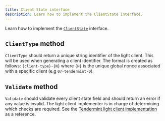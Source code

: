 ```yaml
---
title: Client State interface
description: Learn how to implement the ClientState interface.
---
```

Learn how to implement the [`ClientState`](https://github.com/cosmos/ibc-go/blob/v7.0.0/modules/core/exported/client.go#L36) interface.

## `ClientType` method

`ClientType` should return a unique string identifier of the light client. This will be used when generating a client identifier.
The format is created as follows: `{client-type}-{N}` where `{N}` is the unique global nonce associated with a specific client (e.g `07-tendermint-0`).

## `Validate` method

`Validate` should validate every client state field and should return an error if any value is invalid. The light client
implementer is in charge of determining which checks are required. See the [Tendermint light client implementation](https://github.com/cosmos/ibc-go/blob/v7.0.0/modules/light-clients/07-tendermint/client_state.go#L111) as a reference.
